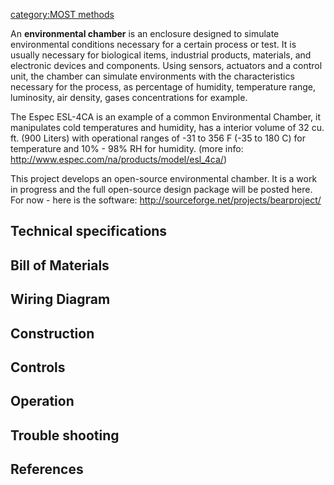 [[category:MOST methods]]
{{MOST}}

An '''environmental chamber''' is an enclosure designed to simulate environmental conditions necessary for a certain process or test. It is usually necessary for biological items, industrial products, materials, and electronic devices and components.
Using sensors, actuators and a control unit, the chamber can simulate environments with the characteristics necessary for the process, as percentage of humidity, temperature range, luminosity, air density, gases concentrations for example.


The Espec ESL-4CA is an example of a common Environmental Chamber, it manipulates cold temperatures and humidity, has a interior volume of 32 cu. ft. (900 Liters) with operational ranges of -31 to 356 F  (-35 to 180 C) for temperature and 10% - 98% RH for humidity.
(more info: http://www.espec.com/na/products/model/esl_4ca/)

This project develops an open-source environmental chamber. It is a work in progress and the full open-source design package will be posted here. For now - here is the software:  http://sourceforge.net/projects/bearproject/


==Technical specifications==


== Bill of Materials ==

==Wiring Diagram==

== Construction ==

==Controls ==

==Operation==

==Trouble shooting==

==References==